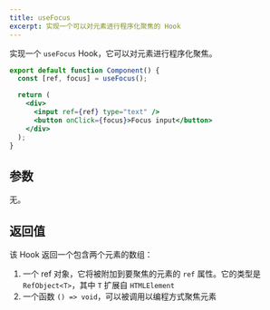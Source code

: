 ```yaml
---
title: useFocus
excerpt: 实现一个可以对元素进行程序化聚焦的 Hook
---
```


实现一个 `useFocus` Hook，它可以对元素进行程序化聚焦。

```jsx
export default function Component() {
  const [ref, focus] = useFocus();

  return (
    <div>
      <input ref={ref} type="text" />
      <button onClick={focus}>Focus input</button>
    </div>
  );
}
```

## 参数

无。

## 返回值

该 Hook 返回一个包含两个元素的数组：

1. 一个 ref 对象，它将被附加到要聚焦的元素的 `ref` 属性。它的类型是 `RefObject<T>`，其中 `T` 扩展自 `HTMLElement`
2. 一个函数 `() => void`，可以被调用以编程方式聚焦元素
